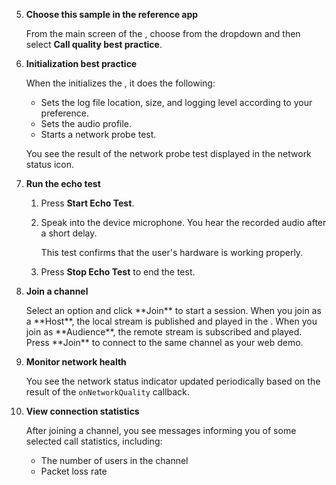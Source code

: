 <PlatformWrapper platform="android">

5. **Choose this sample in the reference app**

    From the main screen of the <Vpl k="CLIENT" />, choose **<Vpd k="NAME" />** from the dropdown and then select **Call quality best practice**.

1. **Initialization best practice**

    When the <Vpl k="CLIENT" /> initializes the <Vg k="ENGINE" />, it does the following:

    * Sets the log file location, size, and logging level according to your preference.
    * Sets the audio profile.
    * Starts a network probe test.
    
    You see the result of the network probe test displayed in the network status icon.

1. **Run the echo test**

    1. Press **Start Echo Test**. 
    
    1. Speak into the device microphone. You hear the recorded audio after a short delay. 
    
        This test confirms that the user's hardware is working properly.

    1. Press **Stop Echo Test** to end the test.

1. **Join a channel**

    <ProductWrapper product="interactive-live-streaming, broadcast-streaming">
    Select an option and click **Join** to start a session. When you join as a **Host**, the local stream is published and played in the <Vpl k="CLIENT" />. When you join as **Audience**, the remote stream is subscribed and played.
    </ProductWrapper>

    <ProductWrapper product="voice-calling, video-calling">
    Press **Join** to connect to the same channel as your web demo.
    </ProductWrapper>

1. **Monitor network health**

    You see the network status indicator updated periodically based on the result of the `onNetworkQuality` callback.

1. **View connection statistics**

    After joining a channel, you see messages informing you of some selected call statistics, including: 

    * The number of users in the channel
    * Packet loss rate

</PlatformWrapper>
